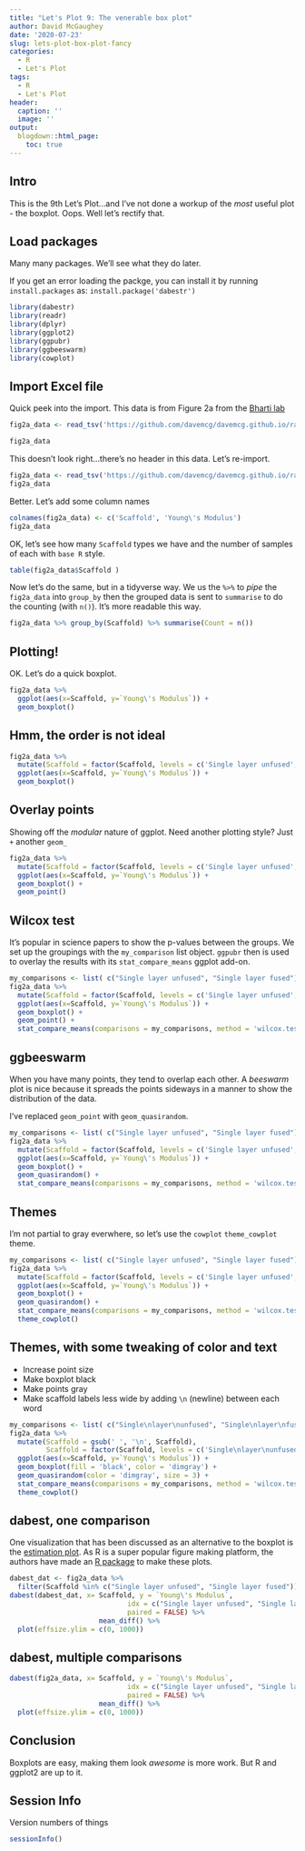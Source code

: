 ```yaml
---
title: "Let's Plot 9: The venerable box plot"
author: David McGaughey
date: '2020-07-23'
slug: lets-plot-box-plot-fancy
categories:
  - R
  - Let's Plot
tags:
  - R
  - Let's Plot
header:
  caption: ''
  image: ''
output:
  blogdown::html_page:
    toc: true
---
```

## Intro
This is the 9th Let's Plot...and I've not done a workup of the *most* useful plot - the boxplot. Oops. Well let's rectify that. 

## Load packages

Many many packages. We'll see what they do later.

If you get an error loading the packge, you can install it by running `install.packages` as:
`install.package('dabestr')`
```r
library(dabestr)
library(readr)
library(dplyr)
library(ggplot2)
library(ggpubr)
library(ggbeeswarm)
library(cowplot)
```

## Import Excel file

Quick peek into the import. This data is from Figure 2a from the [Bharti lab](https://stm.sciencemag.org/content/11/475/eaat5580?rss=1)
```r
fig2a_data <- read_tsv('https://github.com/davemcg/davemcg.github.io/raw/master/content/post/fig2.tsv')

fig2a_data
```

This doesn't look right...there's no header in this data. Let's re-import.
```r
fig2a_data <- read_tsv('https://github.com/davemcg/davemcg.github.io/raw/master/content/post/fig2.tsv', col_names = FALSE)
fig2a_data
```

Better. Let's add some column names

```r
colnames(fig2a_data) <- c('Scaffold', 'Young\'s Modulus')
fig2a_data
```

OK, let's see how many `Scaffold` types we have and the number of samples of each with `base R` style.

```r
table(fig2a_data$Scaffold )
```

Now let's do the same, but in a tidyverse way. We us the ` %>% ` to *pipe* the `fig2a_data` into `group_by` then the grouped data is sent to `summarise` to do the counting (with `n()`). It's more readable this way.

```r
fig2a_data %>% group_by(Scaffold) %>% summarise(Count = n())
```
## Plotting!
OK. Let's do a quick boxplot. 

```r
fig2a_data %>% 
  ggplot(aes(x=Scaffold, y=`Young\'s Modulus`)) +
  geom_boxplot()
```

## Hmm, the order is not ideal
```r
fig2a_data %>% 
  mutate(Scaffold = factor(Scaffold, levels = c('Single layer unfused', 'Single layer fused', 'Bilayer random fibers', 'Bilayer aligned fibers'))) %>% 
  ggplot(aes(x=Scaffold, y=`Young\'s Modulus`)) +
  geom_boxplot()
```

## Overlay points

Showing off the *modular* nature of ggplot. Need another plotting style? Just `+` another `geom_`

```r
fig2a_data %>% 
  mutate(Scaffold = factor(Scaffold, levels = c('Single layer unfused', 'Single layer fused', 'Bilayer random fibers', 'Bilayer aligned fibers'))) %>% 
  ggplot(aes(x=Scaffold, y=`Young\'s Modulus`)) +
  geom_boxplot() +
  geom_point()
```

## Wilcox test

It's popular in science papers to show the p-values between the groups. We set up the groupings with the `my_comparison` list object. `ggpubr` then is used to overlay the results with its `stat_compare_means` ggplot add-on.
```r
my_comparisons <- list( c("Single layer unfused", "Single layer fused"), c("Single layer unfused", "Bilayer random fibers"), c("Single layer unfused", "Bilayer aligned fibers") )
fig2a_data %>% 
  mutate(Scaffold = factor(Scaffold, levels = c('Single layer unfused', 'Single layer fused', 'Bilayer random fibers', 'Bilayer aligned fibers'))) %>% 
  ggplot(aes(x=Scaffold, y=`Young\'s Modulus`)) +
  geom_boxplot() +
  geom_point() +
  stat_compare_means(comparisons = my_comparisons, method = 'wilcox.test')
```

## ggbeeswarm
When you have many points, they tend to overlap each other. A *beeswarm* plot is nice because it spreads the points sideways in a manner to show the distribution of the data.

I've replaced `geom_point` with `geom_quasirandom`.

```r
my_comparisons <- list( c("Single layer unfused", "Single layer fused"), c("Single layer unfused", "Bilayer random fibers"), c("Single layer unfused", "Bilayer aligned fibers") )
fig2a_data %>% 
  mutate(Scaffold = factor(Scaffold, levels = c('Single layer unfused', 'Single layer fused', 'Bilayer random fibers', 'Bilayer aligned fibers'))) %>% 
  ggplot(aes(x=Scaffold, y=`Young\'s Modulus`)) +
  geom_boxplot() +
  geom_quasirandom() +
  stat_compare_means(comparisons = my_comparisons, method = 'wilcox.test') 
```

## Themes

I'm not partial to gray everwhere, so let's use the `cowplot` `theme_cowplot` theme. 
```r
my_comparisons <- list( c("Single layer unfused", "Single layer fused"), c("Single layer unfused", "Bilayer random fibers"), c("Single layer unfused", "Bilayer aligned fibers") )
fig2a_data %>% 
  mutate(Scaffold = factor(Scaffold, levels = c('Single layer unfused', 'Single layer fused', 'Bilayer random fibers', 'Bilayer aligned fibers'))) %>% 
  ggplot(aes(x=Scaffold, y=`Young\'s Modulus`)) +
  geom_boxplot() +
  geom_quasirandom() +
  stat_compare_means(comparisons = my_comparisons, method = 'wilcox.test') +
  theme_cowplot() 
```

## Themes, with some tweaking of color and text

  - Increase point size
  - Make boxplot black
  - Make points gray 
  - Make scaffold labels less wide by adding `\n` (newline) between each word
  
```r
my_comparisons <- list( c("Single\nlayer\nunfused", "Single\nlayer\nfused"), c("Single\nlayer\nunfused", "Bilayer\nrandom\nfibers"), c("Single\nlayer\nunfused", "Bilayer\naligned\nfibers") )
fig2a_data %>% 
  mutate(Scaffold = gsub(' ', '\n', Scaffold), 
         Scaffold = factor(Scaffold, levels = c('Single\nlayer\nunfused', 'Single\nlayer\nfused', 'Bilayer\nrandom\nfibers', 'Bilayer\naligned\nfibers'))) %>% 
  ggplot(aes(x=Scaffold, y=`Young\'s Modulus`)) +
  geom_boxplot(fill = 'black', color = 'dimgray') +
  geom_quasirandom(color = 'dimgray', size = 3) +
  stat_compare_means(comparisons = my_comparisons, method = 'wilcox.test') +
  theme_cowplot() 
```


## dabest, one comparison
One visualization that has been discussed as an alternative to the boxplot is the [estimation plot](https://www.nature.com/articles/s41592-019-0470-3). As R is a super popular figure making platform, the authors have made an [R package](https://cran.r-project.org/web/packages/dabestr/vignettes/using-dabestr.html
) to make these plots. 




```r
dabest_dat <- fig2a_data %>% 
  filter(Scaffold %in% c("Single layer unfused", "Single layer fused"))
dabest(dabest_dat, x= Scaffold, y = `Young\'s Modulus`,
                             idx = c("Single layer unfused", "Single layer fused"),
                             paired = FALSE) %>% 
                      mean_diff() %>% 
  plot(effsize.ylim = c(0, 1000))
```

## dabest, multiple comparisons
```r
dabest(fig2a_data, x= Scaffold, y = `Young\'s Modulus`,
                             idx = c("Single layer unfused", "Single layer fused", "Bilayer random fibers","Bilayer aligned fibers"),
                             paired = FALSE) %>% 
                      mean_diff() %>% 
  plot(effsize.ylim = c(0, 1000))
```

## Conclusion

Boxplots are easy, making them look *awesome* is more work. But R and ggplot2 are up to it. 

## Session Info 
Version numbers of things
```r
sessionInfo()
```
